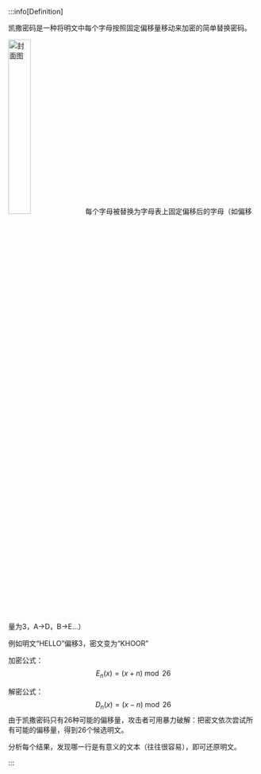 
:::info[Definition]

<Tabs>
<TabItem value="a" label="定义">
凯撒密码是一种将明文中每个字母按照固定偏移量移动来加密的简单替换密码。

<img src="https://static.kjuu.cc/tana/202509182230373.png" alt="封面图"
width="30%" />
</TabItem>
<TabItem value="b" label="原理">
每个字母被替换为字母表上固定偏移后的字母（如偏移量为3，A→D，B→E…）

例如明文“HELLO”偏移3，密文变为“KHOOR”

加密公式：
$$ E_n(x) = (x + n) \bmod 26 $$

解密公式：
$$ D_n(x) = (x - n) \bmod 26 $$
</TabItem>
<TabItem value="c" label="破解">
由于凯撒密码只有26种可能的偏移量，攻击者可用暴力破解：把密文依次尝试所有可能的偏移量，得到26个候选明文。

分析每个结果，发现哪一行是有意义的文本（往往很容易），即可还原明文。
</TabItem>
</Tabs>

:::

